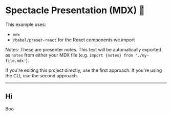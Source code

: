 # Spectacle Presentation (MDX) 👋

This example uses:

- `mdx`
- `@babel/preset-react` for the React components we import

Notes: These are presenter notes. This text will be automatically exported as `notes` from either your MDX file (e.g. `import {notes} from './my-file.mdx'`).

If you're editing this project directly, use the first approach. If you're using the CLI, use the second approach.

---


##  Hi

Boo

<GitExample1/>
